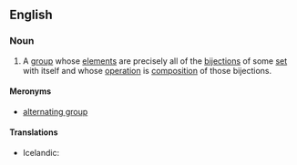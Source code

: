 ==English==
{{wikipedia}}

===Noun===
{{en-noun}}
# {{lb|en|mathematics}} A [[group]] whose [[element]]s are precisely all of the [[bijection]]s of some [[set]] with itself and whose [[operation]] is [[composition]] of those bijections.

====Meronyms====
* [[alternating group]]

====Translations====
{{trans-top|mathematics: a group whose elements are precisely all of the bijections of some set with itself and whose operation is composition of those bijections}}
* Icelandic: {{t|is|samhverf grúpa|f}}
{{trans-mid}}
{{trans-bottom}}